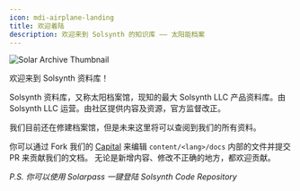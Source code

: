 ```yaml
---
icon: mdi-airplane-landing
title: 欢迎着陆
description: 欢迎来到 Solsynth 的知识库 —— 太阳能档案
---
```


![Solar Archive Thumbnail](/thumbnails/docs/solar-archive-thumbnail.webp)

欢迎来到 Solsynth 资料库！

Solsynth 资料库，又称太阳档案馆，现知的最大 Solsynth LLC 产品资料库。由 Solsynth LLC 运营。由社区提供内容及资源，官方监督改正。

我们目前还在修建档案馆，但是未来这里将可以查阅到我们的所有资料。

你可以通过 Fork 我们的 [Capital](https://git.solsynth.dev/Goatworks/Capital) 来编辑 `content/<lang>/docs` 内部的文件并提交 PR 来贡献我们的文档。
无论是新增内容、修改不正确的地方，都欢迎贡献。

*P.S. 你可以使用 Solarpass 一键登陆 Solsynth Code Repository*
